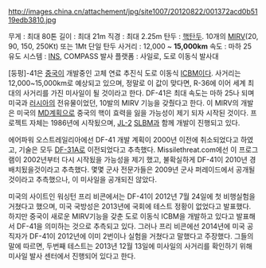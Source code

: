 http://images.china.cn/attachement/jpg/site1007/20120822/001372acd0b5119edb3810.jpg

무게 : 최대 80톤
길이 : 최대 21m
직경 : 최대 2.25m
탄두 : [[핵탄두]]. 10개의 [[MIRV]](20, 90, 150, 250Kt) 또는 1Mt 단일 탄두
사거리 : 12,000 ~ '''15,000km'''
속도 : 마하 25
유도 시스템 : [[INS]], COMPASS
발사 플랫폼 : 사일로, 도로 이동식 발사대

[둥펑]-41은 [[중국]]이 개발중인 고체 연료 추진식 도로 이동식 [[ICBM]]이다. 사거리는 12,000~15,000km로 예상되고 있으며, 정말로 이 값이 맞다면, R-36에 이어 세계 최대의 사거리를 가진 미사일이 될 것이라고 한다. DF-41은 최대 속도는 마하 25나 되며 미국과 [[러시아]]의 전유물이었던, 10발의 MIRV 기능을 갖췄다고 한다. 이 MIRV의 개발은 미국의 [[MD]]계획으로 중국의 핵이 효력을 잃을 가능성이 제기 되자 시작된 것이다. 프로젝트 자체는 1986년에 시작됬으며, [[JL-2]] [[SLBM]]과 함께 개발이 진행되고 있다.

에어파워 오스트레일리아에선 DF-41 개발 계획이 2000년 이전에 취소되었다고 하였고, 기술은 모두 [[DF-31]]A로 이전되었다고 추측했다. Missilethreat.com에선 이 프로그램이 2002년부터 다시 시작됬을 가능성을 제기 했고, 불확실하게 DF-41이 2010년 경 배치됬을것이라고 추측했다. 몇몇 군사 전문가들은 2009년 군사 퍼레이드에서 공개될 것이라고 추측했으나, 이 미사일을 공개되진 않았다.

미국의 사이트인 워싱턴 프리 비콘에서는 DF-41이 2012년 7월 24일에 첫 비행실험을 거쳤다고 했으며, 미국 국방성은 2013년에 국회에 테스트 정황이 없었다고 발표했다. 하지만 중국이 새로운 MIRV기능을 갖춘 도로 이동식 ICBM을 개발하고 있다고 발표해서 DF-41을 의미하는 것으로 추측되고 있다. 그러나 프리 비콘에선 2014년에 미국 공직자가 DF-41이 2012년에 이미 2번이나 실험을 거쳤다고 말했다고 주장했다. 그들의 말에 따르면, 두번째 테스트는 2013년 12월 13일에 미사일의 사거리를 확인하기 위해 미사일 발사 센터에서 진행되어 있다고 한다.

